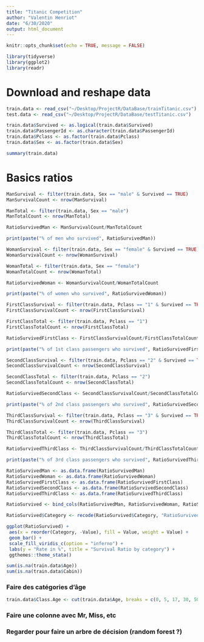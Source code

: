 ```yaml
---
title: "Titanic Competition"
author: "Valentin Henriot"
date: "6/30/2020"
output: html_document
---
```


```r
knitr::opts_chunk$set(echo = TRUE, message = FALSE)
```

```r
library(tidyverse)
library(ggplot2)
library(readr)
```

# Download and reshape data

```r
train.data <- read_csv("~/Desktop/ProjectR/DataBase/trainTitanic.csv")
test.data <- read_csv("~/Desktop/ProjectR/DataBase/testTitanic.csv")
```

```r
train.data$Survived <- as.logical(train.data$Survived)
train.data$PassengerId <- as.character(train.data$PassengerId)
train.data$Pclass <- as.factor(train.data$Pclass)
train.data$Sex <- as.factor(train.data$Sex)
```

```r
summary(train.data)
```

# Basics ratios

```r
ManSurvival <- filter(train.data, Sex == "male" & Survived == TRUE)
ManSurvivalCount <- nrow(ManSurvival)

ManTotal <- filter(train.data, Sex == "male")
ManTotalCount <- nrow(ManTotal)

RatioSurvivedMan <- ManSurvivalCount/ManTotalCount

print(paste("% of men who survived", RatioSurvivedMan))
```

```r
WomanSurvival <- filter(train.data, Sex == "female" & Survived == TRUE)
WomanSurvivalCount <- nrow(WomanSurvival)

WomanTotal <- filter(train.data, Sex == "female")
WomanTotalCount <- nrow(WomanTotal)

RatioSurvivedWoman <- WomanSurvivalCount/WomanTotalCount

print(paste("% of women who survived", RatioSurvivedWoman))
```

```r
FirstClassSurvival <- filter(train.data, Pclass == "1" & Survived == TRUE)
FirstClassSurvivalCount <- nrow(FirstClassSurvival)

FirstClassTotal <- filter(train.data, Pclass == "1")
FirstClassTotalCount <- nrow(FirstClassTotal)

RatioSurvivedFirstClass <- FirstClassSurvivalCount/FirstClassTotalCount

print(paste("% of 1st class passengers who survived", RatioSurvivedFirstClass))
```

```r
SecondClassSurvival <- filter(train.data, Pclass == "2" & Survived == TRUE)
SecondClassSurvivalCount <- nrow(SecondClassSurvival)

SecondClassTotal <- filter(train.data, Pclass == "2")
SecondClassTotalCount <- nrow(SecondClassTotal)

RatioSurvivedSecondClass <- SecondClassSurvivalCount/SecondClassTotalCount

print(paste("% of 2nd class passengers who survived", RatioSurvivedSecondClass))
```

```r
ThirdClassSurvival <- filter(train.data, Pclass == "3" & Survived == TRUE)
ThirdClassSurvivalCount <- nrow(ThirdClassSurvival)

ThirdClassTotal <- filter(train.data, Pclass == "3")
ThirdClassTotalCount <- nrow(ThirdClassTotal)

RatioSurvivedThirdClass <- ThirdClassSurvivalCount/ThirdClassTotalCount

print(paste("% of 3rd class passengers who survived", RatioSurvivedThirdClass))
```

```r
RatioSurvivedMan <- as.data.frame(RatioSurvivedMan)
RatioSurvivedWoman <- as.data.frame(RatioSurvivedWoman)
RatioSurvivedFirstClass <- as.data.frame(RatioSurvivedFirstClass)
RatioSurvivedSecondClass <- as.data.frame(RatioSurvivedSecondClass)
RatioSurvivedThirdClass <- as.data.frame(RatioSurvivedThirdClass)

RatioSurvived <- bind_cols(RatioSurvivedMan, RatioSurvivedWoman, RatioSurvivedFirstClass, RatioSurvivedSecondClass, RatioSurvivedThirdClass) %>% gather(key = "Category", value = "Value")

RatioSurvived$Category <- recode(RatioSurvived$Category, "RatioSurvivedMan" = "Man", "RatioSurvivedWoman" ="Woman", "RatioSurvivedFirstClass" = "First Class", "RatioSurvivedSecondClass" = "Second Class", "RatioSurvivedThirdClass" = "Third Class")
```

```r
ggplot(RatioSurvived) +
 aes(x = reorder(Category, -Value), fill = Value, weight = Value) +
 geom_bar() +
 scale_fill_viridis_c(option = "inferno") +
 labs(y = "Rate in %", title = "Survival Ratio by category") +
 ggthemes::theme_stata()
```

```r
sum(is.na(train.data$Age))
sum(is.na(train.data$Cabin))
```

### Faire des catégories d'âge

```r
train.data$Class.Age <- cut(train.data$Age, breaks = c(0, 5, 17, 30, 50, 81),include.lowest = TRUE)
```

### Faire une colonne avec Mr, Miss, etc

### Regarder pour faire un arbre de décision (random forest ?)